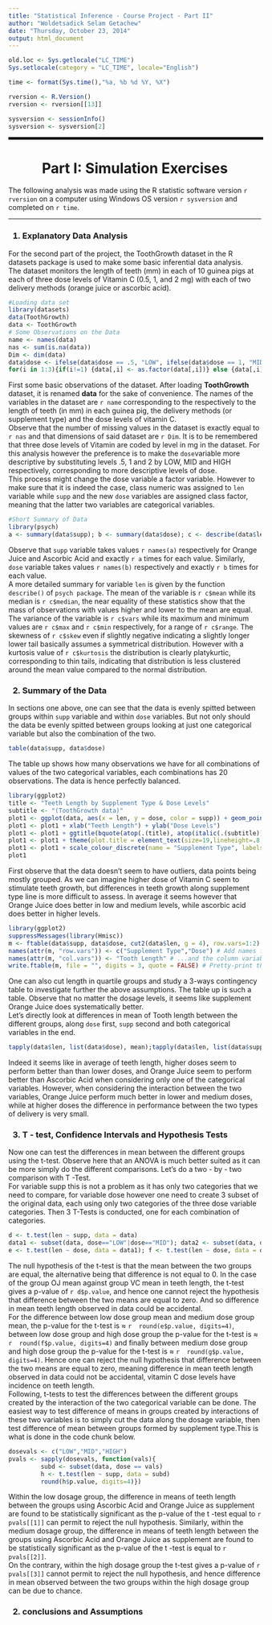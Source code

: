```yaml
---
title: "Statistical Inference - Course Project - Part II"
author: "Woldetsadick Selam Getachew"
date: "Thursday, October 23, 2014"
output: html_document
---
```

```r
old.loc <- Sys.getlocale("LC_TIME")
Sys.setlocale(category = "LC_TIME", locale="English")

time <- format(Sys.time(),"%a, %b %d %Y, %X")

rversion <- R.Version()
rversion <- rversion[[13]]

sysversion <- sessionInfo()
sysversion <- sysversion[2]

```

<hr width="100%" style="border: 2px double #000000" color="#FFFFFF" size="6"></hr>
<center><h1> Part I: Simulation Exercises</h1></center>
The following analysis was made using the R statistic software version `r rversion` on a computer using Windows OS version `r sysversion` and completed on `r time`.<br>
<hr  width="100%" color="#000000" size="4">
<h3>1. Explanatory Data Analysis</h3>
For the second part of the project, the ToothGrowth dataset in the R datasets package is used to make some basic inferential data analysis.<br>
The dataset monitors the length of teeth (mm) in each of 10 guinea pigs at each of three dose levels of Vitamin C (0.5, 1, and 2 mg) with each of two delivery methods (orange juice or ascorbic acid).<br>
```r
#Loading data set
library(datasets)
data(ToothGrowth)
data <- ToothGrowth
# Some Observations on the Data
name <- names(data)
nas <- sum(is.na(data))
Dim <- dim(data)
data$dose <- ifelse(data$dose == .5, "LOW", ifelse(data$dose == 1, "MID", "HIGH"))
for(i in 1:3){if(i!=1) {data[,i] <- as.factor(data[,i])} else {data[,i] <- as.numeric(data[,i])}}
```
First some basic observations of the dataset. After loading **ToothGrowth** dataset, it is renamed **data** for the sake of convenience. The names of the variables in the dataset are ```r name``` corresponding to the respectively to the length of teeth (in mm) in each guinea pig, the delivery methods (or supplement type) and the dose levels of vitamin C.<br>
Observe that the number of missing values in the dataset is exactly equal to ```r nas``` and that dimensions of said dataset are ```r Dim```. It is to be remembered that three dose levels of Vitamin are coded by level in mg in the dataset. For this analysis however the preference is to make the ```dose```variable more descriptive by substituting levels .5, 1 and 2 by LOW, MID and HIGH respectively, corresponding to more descriptive levels of dose.<br>
This process might change the dose variable a factor variable. However to make sure that it is indeed the case, class numeric was assigned to ```len``` variable while ```supp``` and the new ```dose``` variables are assigned class factor, meaning that the latter two variables are categorical variables.<br>
```r
#Short Summary of Data
library(psych)
a <- summary(data$supp); b <- summary(data$dose); c <- describe(data$len)
```
Observe that ```supp``` variable takes values ```r names(a)``` respectively for Orange Juice and Ascorbic Acid and exactly ```r a``` times for each value. Similarly, ```dose``` variable takes values ```r names(b)``` respectively and exactly ```r b``` times for each value.<br>
A more detailed summary for variable ```len``` is given by the function ```describe()``` of ```psych package```. The mean of the variable is ```r c$mean``` while its median is ```r c$median```, the near equality of these statistics show that the mass of observations with values higher and lower to the mean are equal. The variance of the variable is ```r c$vars``` while its maximum and minimum values are ```r c$max``` and ```r c$min``` respectively, for a range of ```r c$range```. The skewness of ```r c$skew``` even if slightly negative indicating a slightly longer lower tail basically assumes a symmetrical distribution. However with a kurtosis value of ```r c$kurtosis``` the distribution is clearly platykurtic, corresponding to thin tails, indicating that distribution is less clustered around the mean value compared to the normal distribution.<br>
<h3>2. Summary of the Data</h3>
In sections one above, one can see that the data is evenly spitted between groups within ```supp``` variable and within ```dose``` variables. But not only should the data be evenly spitted between groups looking at just one categorical variable but also the combination of the two.<br>
```r
table(data$supp, data$dose)
```
The table up shows how many observations we have for all combinations of values of the two categorical variables, each combinations has 20 observations. The data is hence perfectly balanced.<br>
```r
library(ggplot2)
title <- "Teeth Length by Supplement Type & Dose Levels"
subtitle <- "(ToothGrowth data)"
plot1 <- ggplot(data, aes(x = len, y = dose, color = supp)) + geom_point(shape = 1)
plot1 <- plot1 + xlab("Teeth Length") + ylab("Dose Levels")
plot1 <- plot1 + ggtitle(bquote(atop(.(title), atop(italic(.(subtitle)), ""))))
plot1 <- plot1 + theme(plot.title = element_text(size=19,lineheight=.8,vjust=-1))
plot1 <- plot1 + scale_colour_discrete(name = "Supplement Type", labels=c("Orange Juice", "Ascorbic Acid"))
plot1

```
First observe that the data doesn't seem to have outliers, data points being mostly grouped. As we can imagine higher dose of Vitamin C seem to stimulate teeth growth, but differences in teeth growth along supplement type line is more difficult to assess. In average it seems however that Orange Juice does better in low and medium levels, while ascorbic acid does better in higher levels.<br>
```r
library(ggplot2)
suppressMessages(library(Hmisc))
m <- ftable(data$supp, data$dose, cut2(data$len, g = 4), row.vars=1:2) # 3-way table of group means
names(attr(m, "row.vars")) <- c("Supplement Type","Dose") # Add names for the row variables
names(attr(m, "col.vars")) <- "Tooth Length" # ...and the column variable
write.ftable(m, file = "", digits = 3, quote = FALSE) # Pretty-print the table to a file
```
One can also cut length in quartile groups and study a 3-ways contingency table to investigate further the above assumptions. The table up is such a table. Observe that no matter the dosage levels, it seems like supplement Orange Juice does systematically better.<br>
Let's directly look at differences in mean of Tooth length between the different groups, along ```dose``` first, ```supp``` second and both categorical variables in the end.<br>
```r
tapply(data$len, list(data$dose), mean);tapply(data$len, list(data$supp), mean);tapply(data$len, list(data$supp, data$dose), mean)
```
Indeed it seems like in average of teeth length, higher doses seem to perform better than than lower doses, and Orange Juice seem to perform better than Ascorbic Acid when considering only one of the categorical variables. However, when considering the interaction between the two variables, Orange Juice perform much better in lower and medium doses, while at higher doses the difference in performance between the two types of delivery is very small.<br>
<h3>3. T - test, Confidence Intervals and Hypothesis Tests</h3>
Now one can test the differences in mean between the different groups using the t-test. Observe here that an ANOVA is much better suited as it can be more simply do the different comparisons. Let's do a two - by - two comparison with T -Test.<br>
For variable supp this is not a problem as it has only two categories that we need to compare, for variable dose however one need to create 3 subset of the original data, each using only two categories of the three dose variable categories. Then 3 T-Tests is conducted, one for each combination of categories.<br>
```r
d <- t.test(len ~ supp, data = data)
data1 <- subset(data, dose=="LOW"|dose=="MID"); data2 <- subset(data, dose=="LOW"|dose=="HIGH"); data3 <- subset(data, dose=="MID"|dose=="HIGH")
e <- t.test(len ~ dose, data = data1); f <- t.test(len ~ dose, data = data2); g <- t.test(len ~ dose, data = data3)
```
The null hypothesis of the t-test is that the mean between the two groups are equal, the alternative being that difference is not equal to 0. In the case of the group OJ mean against group VC mean in teeth length, the t-test gives a p-value of ```r d$p.value```, and hence one cannot reject the hypothesis that difference between the two means are equal to zero. And so difference in mean teeth length observed in data could be accidental.<br>
For the difference between low dose group mean and medium dose group mean, the p-value for the t-test is &#8776; ```r  round(e$p.value, digits=4)```, between low dose group and high dose group the p-value for the t-test is &#8776; ```r  round(f$p.value, digits=4)``` and finally between medium dose group and high dose group the p-value for the t-test is &#8776; ```r  round(g$p.value, digits=4)```. Hence one can reject the null hypothesis that difference between the two means are equal to zero, meaning difference in mean teeth length observed in data could not be accidental, vitamin C dose levels have incidence on teeth length.<br>
Following, t-tests to test the differences between the different groups created by the interaction of the two categorical variable can be done. The easiest way to test difference of means in groups created by interactions of these two variables is to simply cut the data along the dosage variable, then test difference of mean between groups formed by supplement type.This is what is done in the code chunk below.
```r
dosevals <- c("LOW","MID","HIGH")
pvals <- sapply(dosevals, function(vals){
         subd <- subset(data, dose == vals)
         h <- t.test(len ~ supp, data = subd)
         round(h$p.value, digits=4)})
```        
Within the low dosage group, the difference in means of teeth length between the groups using Ascorbic Acid and Orange Juice as supplement are found to be statistically significant as the p-value of the t -test equal to ```r pvals[[1]]``` can permit to reject the null hypothesis. Similarly, within the medium dosage group, the difference in means of teeth length between the groups using Ascorbic Acid and Orange Juice as supplement are found to be statistically significant as the p-value of the t -test is equal to ```r pvals[[2]]```.<br>
On the contrary, within the high dosage group the t-test gives a p-value of ```r pvals[[3]]``` cannot permit to reject the null hypothesis, and hence difference in mean observed between the two groups within the high dosage group can be due to chance.<br>
<h3>2. conclusions and Assumptions</h3>
